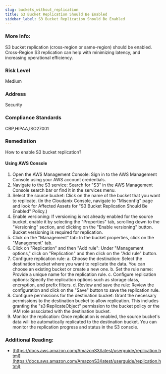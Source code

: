 ```yaml
---
slug: buckets_without_replication
title: S3 Bucket Replication Should Be Enabled
sidebar_label: S3 Bucket Replication Should Be Enabled
---
```


### More Info:

S3 bucket replication (cross-region or same-region) should be enabled. Cross-Region S3 replication can help with minimizing latency, and increasing operational efficiency.

### Risk Level

Medium

### Address

Security

### Compliance Standards

CBP,HIPAA,ISO27001

### Remediation

How to enable S3 bucket replication?

#### Using AWS Console

1. Open the AWS Management Console: Sign in to the AWS Management Console using your AWS account credentials.
2. Navigate to the S3 service: Search for "S3" in the AWS Management Console search bar or find it in the services menu.
3. Select the source bucket: Click on the name of the bucket that you want to replicate.
    (In the Cloudanix Console, navigate to "Misconfig" page and look for Affected Assets for "S3 Bucket Replication Should Be Enabled" Policy.)
4. Enable versioning: If versioning is not already enabled for the source bucket, enable it by selecting the "Properties" tab, scrolling down to the "Versioning" section, and clicking on the "Enable versioning" button. Bucket versioning is required for replication.
5. Click on the "Management" tab: In the bucket properties, click on the "Management" tab.
6. Click on "Replication" and then "Add rule": Under "Management options," click on "Replication" and then click on the "Add rule" button.
7. Configure replication rule:
   a. Choose the destination: Select the destination bucket where you want to replicate the data. You can choose an existing bucket or create a new one.
   b. Set the rule name: Provide a unique name for the replication rule.
   c. Configure replication options: Specify the replication options such as storage class, encryption, and prefix filters.
   d. Review and save the rule: Review the configuration and click on the "Save" button to save the replication rule.
8. Configure permissions for the destination bucket: Grant the necessary permissions to the destination bucket to allow replication. This includes granting the "s3:ReplicateObject" permission to the bucket policy or the IAM role associated with the destination bucket.
9. Monitor the replication: Once replication is enabled, the source bucket's data will be automatically replicated to the destination bucket. You can monitor the replication progress and status in the S3 console.

### Additional Reading:

- [https://docs.aws.amazon.com/AmazonS3/latest/userguide/replication.html](https://docs.aws.amazon.com/AmazonS3/latest/userguide/replication.html)

